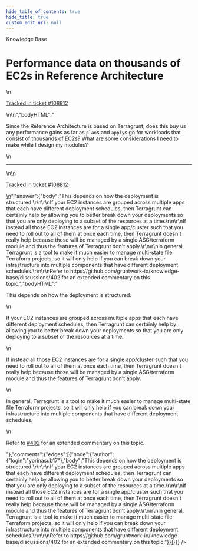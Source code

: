 ```yaml
---
hide_table_of_contents: true
hide_title: true
custom_edit_url: null
---
```



<CenterLayout>
<span class="title">Knowledge Base</span>
<h1>Performance data on thousands of EC2s in Reference Architecture</h1>
<GitHub json={{"id":"D_kwDOF8slf84AP44M","number":480,"author":{"login":"iangrunt"},"title":"Performance data on thousands of EC2s in Reference Architecture","body":"\nSince the Reference Architecture is based on Terragrunt, does this buy us any performance gains as far as `plan`s and `apply`s go for workloads that consist of thousands of EC2s? What are some considerations I need to make while I design my modules?\n\n---\n\n<ins datetime=\"2022-06-22T14:01:25Z\">\n  <p><a href=\"https://support.gruntwork.io/hc/requests/108812\">Tracked in ticket #108812</a></p>\n</ins>\n","bodyHTML":"<p dir=\"auto\">Since the Reference Architecture is based on Terragrunt, does this buy us any performance gains as far as <code class=\"notranslate\">plan</code>s and <code class=\"notranslate\">apply</code>s go for workloads that consist of thousands of EC2s? What are some considerations I need to make while I design my modules?</p>\n<hr>\n<ins datetime=\"2022-06-22T14:01:25Z\">\n  <p dir=\"auto\"><a href=\"https://support.gruntwork.io/hc/requests/108812\" rel=\"nofollow\">Tracked in ticket #108812</a></p>\n</ins>","answer":{"body":"This depends on how the deployment is structured.\r\n\r\nIf your EC2 instances are grouped across multiple apps that each have different deployment schedules, then Terragrunt can certainly help by allowing you to better break down your deployments so that you are only deploying to a subset of the resources at a time.\r\n\r\nIf instead all those EC2 instances are for a single app/cluster such that you need to roll out to all of them at once each time, then Terragrunt doesn't really help because those will be managed by a single ASG/terraform module and thus the features of Terragrunt don't apply.\r\n\r\nIn general, Terragrunt is a tool to make it much easier to manage multi-state file Terraform projects, so it will only help if you can break down your infrastructure into multiple components that have different deployment schedules.\r\n\r\nRefer to https://github.com/gruntwork-io/knowledge-base/discussions/402 for an extended commentary on this topic.","bodyHTML":"<p dir=\"auto\">This depends on how the deployment is structured.</p>\n<p dir=\"auto\">If your EC2 instances are grouped across multiple apps that each have different deployment schedules, then Terragrunt can certainly help by allowing you to better break down your deployments so that you are only deploying to a subset of the resources at a time.</p>\n<p dir=\"auto\">If instead all those EC2 instances are for a single app/cluster such that you need to roll out to all of them at once each time, then Terragrunt doesn't really help because those will be managed by a single ASG/terraform module and thus the features of Terragrunt don't apply.</p>\n<p dir=\"auto\">In general, Terragrunt is a tool to make it much easier to manage multi-state file Terraform projects, so it will only help if you can break down your infrastructure into multiple components that have different deployment schedules.</p>\n<p dir=\"auto\">Refer to <a class=\"issue-link js-issue-link\" data-error-text=\"Failed to load title\" data-id=\"4049818\" data-permission-text=\"Title is private\" data-url=\"https://github.com/gruntwork-io/knowledge-base/discussions/402\" data-hovercard-type=\"discussion\" data-hovercard-url=\"/gruntwork-io/knowledge-base/discussions/402/hovercard\" href=\"https://github.com/gruntwork-io/knowledge-base/discussions/402\">#402</a> for an extended commentary on this topic.</p>"},"comments":{"edges":[{"node":{"author":{"login":"yorinasub17"},"body":"This depends on how the deployment is structured.\r\n\r\nIf your EC2 instances are grouped across multiple apps that each have different deployment schedules, then Terragrunt can certainly help by allowing you to better break down your deployments so that you are only deploying to a subset of the resources at a time.\r\n\r\nIf instead all those EC2 instances are for a single app/cluster such that you need to roll out to all of them at once each time, then Terragrunt doesn't really help because those will be managed by a single ASG/terraform module and thus the features of Terragrunt don't apply.\r\n\r\nIn general, Terragrunt is a tool to make it much easier to manage multi-state file Terraform projects, so it will only help if you can break down your infrastructure into multiple components that have different deployment schedules.\r\n\r\nRefer to https://github.com/gruntwork-io/knowledge-base/discussions/402 for an extended commentary on this topic."}}]}}} />

</CenterLayout>
  

<!-- ##DOCS-SOURCER-START
{
  "sourcePlugin": "github-discussions",
  "hash": "17daa12ba2161fa9bb46fd42de08a3d5"
}
##DOCS-SOURCER-END -->
